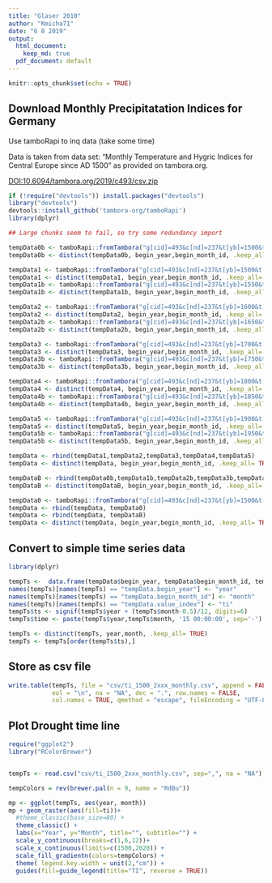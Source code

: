 ```yaml
---
title: "Glaser 2010"
author: "Kmicha71"
date: "6 8 2019"
output:
  html_document: 
    keep_md: true
  pdf_document: default
---
```


```r
knitr::opts_chunk$set(echo = TRUE)
```

## Download Monthly Precipitatation Indices for Germany

Use tamboRapi to inq data (take some time)

Data is taken from data set: "Monthly Temperature and Hygric Indices for Central Europe since AD 1500" as provided on tambora.org.

[DOI:10.6094/tambora.org/2019/c493/csv.zip](https://doi.org/10.6094/tambora.org/2019/c493/csv.zip)
 

```r

if (!require("devtools")) install.packages("devtools")
library("devtools")
devtools::install_github('tambora-org/tamboRapi')
library(dplyr)

## Large chunks seem to fail, so try some redundancy import

tempData0b <- tamboRapi::fromTambora("g[cid]=493&c[nd]=237&t[yb]=1500&t[ye]=1549")
tempData0b <- distinct(tempData0b, begin_year,begin_month_id, .keep_all= TRUE)

tempData1 <- tamboRapi::fromTambora("g[cid]=493&c[nd]=237&t[yb]=1500&t[ye]=1599")
tempData1 <- distinct(tempData1, begin_year,begin_month_id, .keep_all= TRUE)
tempData1b <- tamboRapi::fromTambora("g[cid]=493&c[nd]=237&t[yb]=1550&t[ye]=1649")
tempData1b <- distinct(tempData1b, begin_year,begin_month_id, .keep_all= TRUE)

tempData2 <- tamboRapi::fromTambora("g[cid]=493&c[nd]=237&t[yb]=1600&t[ye]=1699")
tempData2 <- distinct(tempData2, begin_year,begin_month_id, .keep_all= TRUE)
tempData2b <- tamboRapi::fromTambora("g[cid]=493&c[nd]=237&t[yb]=1650&t[ye]=1749")
tempData2b <- distinct(tempData2b, begin_year,begin_month_id, .keep_all= TRUE)

tempData3 <- tamboRapi::fromTambora("g[cid]=493&c[nd]=237&t[yb]=1700&t[ye]=1799")
tempData3 <- distinct(tempData3, begin_year,begin_month_id, .keep_all= TRUE)
tempData3b <- tamboRapi::fromTambora("g[cid]=493&c[nd]=237&t[yb]=1750&t[ye]=1849")
tempData3b <- distinct(tempData3b, begin_year,begin_month_id, .keep_all= TRUE)

tempData4 <- tamboRapi::fromTambora("g[cid]=493&c[nd]=237&t[yb]=1800&t[ye]=1899")
tempData4 <- distinct(tempData4, begin_year,begin_month_id, .keep_all= TRUE)
tempData4b <- tamboRapi::fromTambora("g[cid]=493&c[nd]=237&t[yb]=1850&t[ye]=1949")
tempData4b <- distinct(tempData4b, begin_year,begin_month_id, .keep_all= TRUE)

tempData5 <- tamboRapi::fromTambora("g[cid]=493&c[nd]=237&t[yb]=1900&t[ye]=2000")
tempData5 <- distinct(tempData5, begin_year,begin_month_id, .keep_all= TRUE)
tempData5b <- tamboRapi::fromTambora("g[cid]=493&c[nd]=237&t[yb]=1950&t[ye]=2000")
tempData5b <- distinct(tempData5b, begin_year,begin_month_id, .keep_all= TRUE)

tempData <- rbind(tempData1,tempData2,tempData3,tempData4,tempData5)
tempData <- distinct(tempData, begin_year,begin_month_id, .keep_all= TRUE)

tempDataB <- rbind(tempData0b,tempData1b,tempData2b,tempData3b,tempData4b,tempData5b)
tempDataB <- distinct(tempDataB, begin_year,begin_month_id, .keep_all= TRUE)

tempData0 <- tamboRapi::fromTambora("g[cid]=493&c[nd]=237&t[yb]=1500&t[ye]=2000")
tempData <- rbind(tempData, tempData0)
tempData <- rbind(tempData, tempDataB)
tempData <- distinct(tempData, begin_year,begin_month_id, .keep_all= TRUE)

```

## Convert to simple time series data

```r
library(dplyr)

tempTs <-  data.frame(tempData$begin_year, tempData$begin_month_id, tempData$value_index)
names(tempTs)[names(tempTs) == "tempData.begin_year"] <- "year"
names(tempTs)[names(tempTs) == "tempData.begin_month_id"] <- "month"
names(tempTs)[names(tempTs) == "tempData.value_index"] <- "ti"
tempTs$ts <- signif(tempTs$year + (tempTs$month-0.5)/12, digits=6)
tempTs$time <- paste(tempTs$year,tempTs$month, '15 00:00:00', sep='-')

tempTs <- distinct(tempTs, year,month, .keep_all= TRUE)
tempTs <- tempTs[order(tempTs$ts),]

```

## Store as csv file

```r
write.table(tempTs, file = "csv/ti_1500_2xxx_monthly.csv", append = FALSE, quote = TRUE, sep = ",",
            eol = "\n", na = "NA", dec = ".", row.names = FALSE,
            col.names = TRUE, qmethod = "escape", fileEncoding = "UTF-8")
```

## Plot Drought time line

```r
require("ggplot2")
library("RColorBrewer")


tempTs <- read.csv("csv/ti_1500_2xxx_monthly.csv", sep=",", na = "NA")

tempColors = rev(brewer.pal(n = 9, name = "RdBu"))

mp <- ggplot(tempTs, aes(year, month))
mp + geom_raster(aes(fill=ti))+
  #theme_classic(base_size=80) +
  theme_classic() +
  labs(x="Year", y="Month", title="", subtitle="") +
  scale_y_continuous(breaks=c(1,6,12))+
  scale_x_continuous(limits=c(1500,2020)) +  
  scale_fill_gradientn(colors=tempColors) +  
  theme( legend.key.width = unit(2,"cm")) +
  guides(fill=guide_legend(title="TI", reverse = TRUE))  
```




